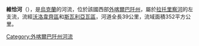 '''維恰河'''（{{lang-uk|Вича}}），是[[烏克蘭|烏克蘭]]的河流，位於該國西部[[外喀爾巴阡州|外喀爾巴阡州]]，屬於[[拉托里察河|拉托里察河]]的左支流，流經[[沃洛韋齊區|沃洛韋齊區]]和[[斯瓦利亞瓦區|斯瓦利亞瓦區]]，河道全長39公里，流域面積352平方公里。

{{DEFAULTSORT:Віча}}
[[Category:外喀爾巴阡州河流|Category:外喀爾巴阡州河流]]


{{Ukraine-river-stub}}